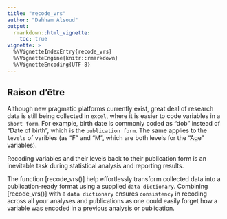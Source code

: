 ```yaml
---
title: "recode_vrs"
author: "Dahham Alsoud"
output:
  rmarkdown::html_vignette:
    toc: true
vignette: >
  %\VignetteIndexEntry{recode_vrs}
  %\VignetteEngine{knitr::rmarkdown}
  %\VignetteEncoding{UTF-8}
---
```


## Raison d’être
Although new pragmatic platforms  currently exist, great deal of research data is still being collected in `excel`, where it is easier to code variables in a `short form`. For example, birth date is commonly coded as "dob" instead of "Date of birth", which is the `publication form`. The same applies to the `levels` of varibles (as "F" and "M", which are both levels for the "Age" variables).

Recoding variables and their levels back to their publication form is an inevitable task during statistical analysis and reporting results. 

The function [recode_vrs()] help effortlessly transform collected data into a publication-ready format using a supplied `data dictionary`. Combining [recode_vrs()] with a `data dictionary` ensures `consistency` in recoding across all your analyses and publications as one could easily forget how a variable was encoded in a previous analysis or publication. 

